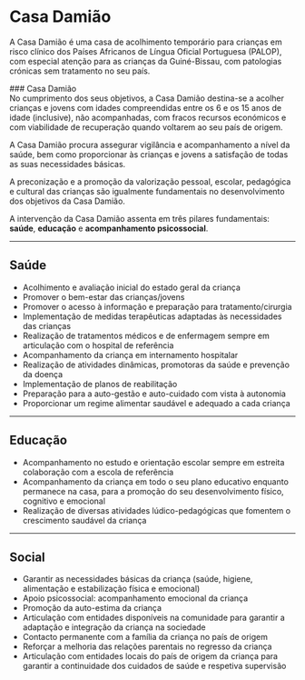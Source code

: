 
# Casa Damião

A Casa Damião é uma casa de acolhimento temporário para crianças em risco clínico dos Países Africanos de Língua Oficial Portuguesa (PALOP), com especial atenção para as crianças da Guiné-Bissau, com patologias crónicas sem tratamento no seu país.

<CasaDamiaoImage />
### Casa Damião

<br />
No cumprimento dos seus objetivos, a Casa Damião destina-se a acolher crianças e
jovens com idades compreendidas entre os 6 e os 15 anos de idade (inclusive), não
acompanhadas, com fracos recursos económicos e com viabilidade de recuperação quando
voltarem ao seu país de origem.

A Casa Damião procura assegurar vigilância e acompanhamento a nível da saúde, bem como proporcionar às crianças e jovens a satisfação de todas as suas necessidades básicas.

A preconização e a promoção da valorização pessoal, escolar, pedagógica e cultural das crianças são igualmente fundamentais no desenvolvimento dos objetivos da Casa Damião.

A intervenção da Casa Damião assenta em três pilares fundamentais: **saúde**, **educação** e **acompanhamento psicossocial**.

---

## Saúde

- Acolhimento e avaliação inicial do estado geral da criança
- Promover o bem-estar das crianças/jovens
- Promover o acesso à informação e preparação para tratamento/cirurgia
- Implementação de medidas terapêuticas adaptadas às necessidades das crianças
- Realização de tratamentos médicos e de enfermagem sempre em articulação com o hospital de referência
- Acompanhamento da criança em internamento hospitalar
- Realização de atividades dinâmicas, promotoras da saúde e prevenção da doença
- Implementação de planos de reabilitação
- Preparação para a auto-gestão e auto-cuidado com vista à autonomia
- Proporcionar um regime alimentar saudável e adequado a cada criança

---

## Educação

- Acompanhamento no estudo e orientação escolar sempre em estreita colaboração com a escola de referência
- Acompanhamento da criança em todo o seu plano educativo enquanto permanece na casa, para a promoção do seu desenvolvimento físico, cognitivo e emocional
- Realização de diversas atividades lúdico-pedagógicas que fomentem o crescimento saudável da criança

---

## Social

- Garantir as necessidades básicas da criança (saúde, higiene, alimentação e estabilização física e emocional)
- Apoio psicossocial: acompanhamento emocional da criança
- Promoção da auto-estima da criança
- Articulação com entidades disponíveis na comunidade para garantir a adaptação e integração da criança na sociedade
- Contacto permanente com a família da criança no país de origem
- Reforçar a melhoria das relações parentais no regresso da criança
- Articulação com entidades locais do país de origem da criança para garantir a continuidade dos cuidados de saúde e respetiva supervisão
